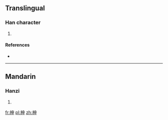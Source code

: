 ==Translingual==

===Han character===
{{Han char|rn=75|rad=木|as=05|sn=9|four=4590<sub>6</sub>|canj=木中田中 (DLWL)}}

# {{defn|Han|sort=木05}}

====References====
* {{Han ref|kx=0519.130|dkj=14630|dj=0907.090|hdz=21182.010|uh=67DB|ud=26587|bh=CF5D|bd=53085}}

----

==Mandarin==

===Hanzi===
{{cmn-hanzi|pin=[[guì]] ([[gui4]]), [[shēn]] ([[shen1]])|wg=kuei<sup>4</sup>, shen<sup>1</sup>}}

# {{defn|lang=cmn|sort=木05}}

[[fr:柛]]
[[pl:柛]]
[[zh:柛]]